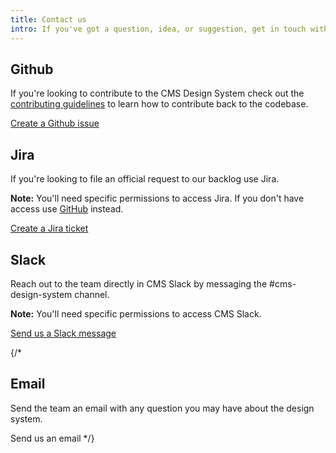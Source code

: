 ```yaml
---
title: Contact us
intro: If you've got a question, idea, or suggestion, get in touch with the Design System team.
---
```





## <GithubIcon /> Github

If you're looking to contribute to the CMS Design System check out the [contributing guidelines](https://github.com/CMSgov/design-system/blob/main/CONTRIBUTING.md) to learn how to contribute back to the codebase. 

<a href="https://github.com/CMSgov/design-system/issues" target="_blank">Create a Github issue</a>


## <JiraIcon /> Jira

If you're looking to file an official request to our backlog use Jira. 

**Note:** You'll need specific permissions to access Jira. If you don't have access use [GitHub](https://github.com/CMSgov/design-system/issues) instead. 

<a href="https://jira.cms.gov/secure/RapidBoard.jspa?rapidView=3359&projectKey=WNMGDS&view=planning.nodetail&issueLimit=100" target="_blank">Create a Jira ticket</a>


## <SlackIcon /> Slack

Reach out to the team directly in CMS Slack by messaging the #cms-design-system channel.

**Note:** You'll need specific permissions to access CMS Slack.

<a href="https://cmsgov.slack.com/archives/CHH0381RD" target="_blank">Send us a Slack message</a>


{/* 
## <EmailIcon /> Email

Send the team an email with any question you may have about the design system.

Send us an email
*/}
